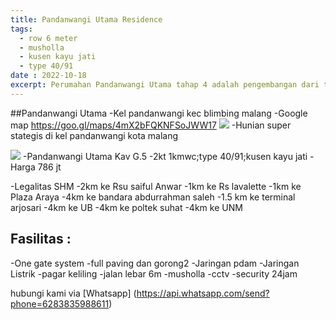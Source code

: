 ```yaml
---
title: Pandanwangi Utama Residence
tags:
  - row 6 meter
  - musholla
  - kusen kayu jati
  - type 40/91
date : 2022-10-18  
excerpt: Perumahan Pandanwangi Utama tahap 4 adalah pengembangan dari tahap 3 di Jalan Simpang L.A. Sucipto Kota Malang dengan fasilitas lingkungan perumahan yang sudah memadai. 
---
```

##Pandanwangi Utama 
-Kel pandanwangi kec blimbing malang
-Google map https://goo.gl/maps/4mX2bFQKNFSoJWW17
<Image src="/images/pandanwangi.jpg" width={1200} height={1596} /> 
-Hunian super stategis di kel pandanwangi kota malang 

<Image src="/images/pandanwangi4.jpg" width={1000} height={773} />
-Pandanwangi Utama Kav G.5
-2kt 1kmwc;type 40/91;kusen kayu jati
-Harga 786 jt

-Legalitas SHM
-2km ke Rsu saiful Anwar
-1km ke Rs lavalette
-1km ke Plaza Araya
-4km ke bandara abdurrahman saleh
-1.5 km ke terminal arjosari
-4km ke UB
-4km ke poltek suhat
-4km ke UNM
## Fasilitas :
-One gate system
-full paving dan gorong2
-Jaringan pdam 
-Jaringan Listrik
-pagar keliling
-jalan lebar 6m
-musholla
-cctv
-security 24jam

hubungi kami via [Whatsapp]
(https://api.whatsapp.com/send?phone=6283835988611)